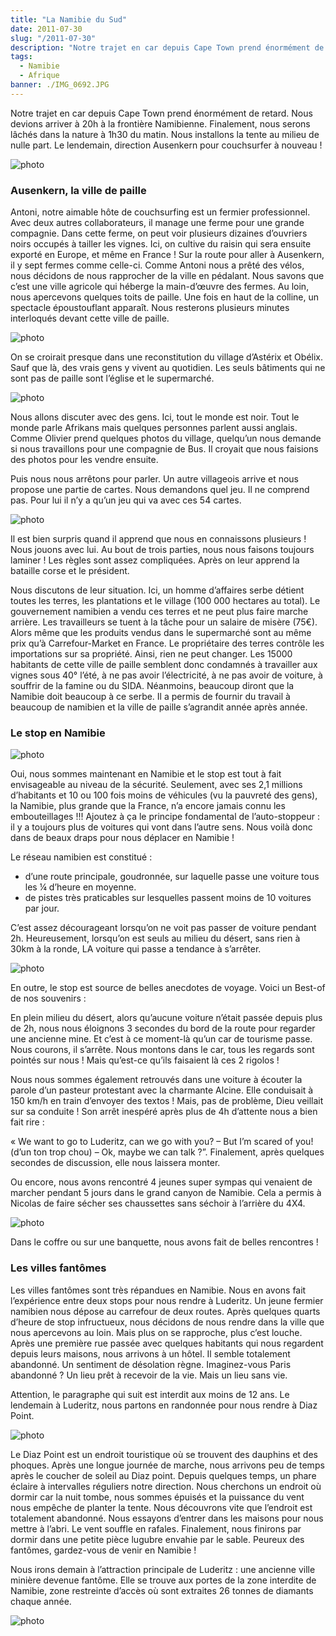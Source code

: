 ```yaml
---
title: "La Namibie du Sud"
date: 2011-07-30
slug: "/2011-07-30"
description: "Notre trajet en car depuis Cape Town prend énormément de retard. Nous devions arriver à 20h à la frontière Namibienne. Finalement..."
tags:
  - Namibie
  - Afrique
banner: ./IMG_0692.JPG
---
```


Notre trajet en car depuis Cape Town prend énormément de retard. Nous devions arriver à 20h à la frontière Namibienne. Finalement, nous serons lâchés dans la nature à 1h30 du matin. Nous installons la tente au milieu de nulle part. Le lendemain, direction Ausenkern pour couchsurfer à nouveau !

![photo](./IMG_0654.JPG)

### Ausenkern, la ville de paille

Antoni, notre aimable hôte de couchsurfing est un fermier professionnel. Avec deux autres collaborateurs, il manage une ferme pour une grande compagnie. Dans cette ferme, on peut voir plusieurs dizaines d’ouvriers noirs occupés à tailler les vignes. Ici, on cultive du raisin qui sera ensuite exporté en Europe, et même en France ! Sur la route pour aller à Ausenkern, il y sept fermes comme celle-ci. Comme Antoni nous a prêté des vélos, nous décidons de nous rapprocher de la ville en pédalant. Nous savons que c’est une ville agricole qui héberge la main-d’œuvre des fermes. Au loin, nous apercevons quelques toits de paille. Une fois en haut de la colline, un spectacle époustouflant apparaît. Nous resterons plusieurs minutes interloqués devant cette ville de paille.

![photo](./IMG_0680.JPG)

On se croirait presque dans une reconstitution du village d’Astérix et Obélix. Sauf que là, des vrais gens y vivent au quotidien. Les seuls bâtiments qui ne sont pas de paille sont l’église et le supermarché.

![photo](./IMG_0684.JPG)

Nous allons discuter avec des gens. Ici, tout le monde est noir. Tout le monde parle Afrikans mais quelques personnes parlent aussi anglais. Comme Olivier prend quelques photos du village, quelqu’un nous demande si nous travaillons pour une compagnie de Bus. Il croyait que nous faisions des photos pour les vendre ensuite.

Puis nous nous arrêtons pour parler. Un autre villageois arrive et nous propose une partie de cartes. Nous demandons quel jeu. Il ne comprend pas. Pour lui il n’y a qu’un jeu qui va avec ces 54 cartes.

![photo](./IMG_0700.JPG)

Il est bien surpris quand il apprend que nous en connaissons plusieurs ! Nous jouons avec lui. Au bout de trois parties, nous nous faisons toujours laminer ! Les règles sont assez compliquées. Après on leur apprend la bataille corse et le président.

Nous discutons de leur situation. Ici, un homme d’affaires serbe détient toutes les terres, les plantations et le village (100 000 hectares au total). Le gouvernement namibien a vendu ces terres et ne peut plus faire marche arrière. Les travailleurs se tuent à la tâche pour un salaire de misère (75€). Alors même que les produits vendus dans le supermarché sont au même prix qu’à Carrefour-Market en France. Le propriétaire des terres contrôle les importations sur sa propriété. Ainsi, rien ne peut changer. Les 15000 habitants de cette ville de paille semblent donc condamnés à travailler aux vignes sous 40° l’été, à ne pas avoir l’électricité, à ne pas avoir de voiture, à souffrir de la famine ou du SIDA. Néanmoins, beaucoup diront que la Namibie doit beaucoup à ce serbe. Il a permis de fournir du travail à beaucoup de namibien et la ville de paille s’agrandit année après année.

### Le stop en Namibie

![photo](./IMG_0708.JPG)

Oui, nous sommes maintenant en Namibie et le stop est tout à fait envisageable au niveau de la sécurité. Seulement, avec ses 2,1 millions d’habitants et 10 ou 100 fois moins de véhicules (vu la pauvreté des gens), la Namibie, plus grande que la France, n’a encore jamais connu les embouteillages !!! Ajoutez à ça le principe fondamental de l’auto-stoppeur : il y a toujours plus de voitures qui vont dans l’autre sens. Nous voilà donc dans de beaux draps pour nous déplacer en Namibie !

Le réseau namibien est constitué :

- d’une route principale, goudronnée, sur laquelle passe une voiture tous les ¼ d’heure en moyenne.
- de pistes très praticables sur lesquelles passent moins de 10 voitures par jour.

C’est assez décourageant lorsqu’on ne voit pas passer de voiture pendant 2h. Heureusement, lorsqu’on est seuls au milieu du désert, sans rien à 30km à la ronde, LA voiture qui passe a tendance à s’arrêter.

![photo](./IMG_0720.JPG)

En outre, le stop est source de belles anecdotes de voyage. Voici un Best-of de nos souvenirs :

En plein milieu du désert, alors qu’aucune voiture n’était passée depuis plus de 2h, nous nous éloignons 3 secondes du bord de la route pour regarder une ancienne mine. Et c’est à ce moment-là qu’un car de tourisme passe. Nous courons, il s’arrête. Nous montons dans le car, tous les regards sont pointés sur nous ! Mais qu’est-ce qu’ils faisaient là ces 2 rigolos !

Nous nous sommes également retrouvés dans une voiture à écouter la parole d’un pasteur protestant avec la charmante Alcine. Elle conduisait à 150 km/h en train d’envoyer des textos ! Mais, pas de problème, Dieu veillait sur sa conduite ! Son arrêt inespéré après plus de 4h d’attente nous a bien fait rire :

« We want to go to Luderitz, can we go with you? – But I’m scared of you! (d’un ton trop chou) – Ok, maybe we can talk ?”. Finalement, après quelques secondes de discussion, elle nous laissera monter.

Ou encore, nous avons rencontré 4 jeunes super sympas qui venaient de marcher pendant 5 jours dans le grand canyon de Namibie. Cela a permis à Nicolas de faire sécher ses chaussettes sans séchoir à l’arrière du 4X4.

![photo](./IMG_0746.JPG)

Dans le coffre ou sur une banquette, nous avons fait de belles rencontres !

### Les villes fantômes

Les villes fantômes sont très répandues en Namibie. Nous en avons fait l’expérience entre deux stops pour nous rendre à Luderitz. Un jeune fermier namibien nous dépose au carrefour de deux routes. Après quelques quarts d’heure de stop infructueux, nous décidons de nous rendre dans la ville que nous apercevons au loin. Mais plus on se rapproche, plus c’est louche. Après une première rue passée avec quelques habitants qui nous regardent depuis leurs maisons, nous arrivons à un hôtel. Il semble totalement abandonné. Un sentiment de désolation règne. Imaginez-vous Paris abandonné ? Un lieu prêt à recevoir de la vie. Mais un lieu sans vie.

Attention, le paragraphe qui suit est interdit aux moins de 12 ans. Le lendemain à Luderitz, nous partons en randonnée pour nous rendre à Diaz Point.

![photo](./IMG_0800.JPG)

Le Diaz Point est un endroit touristique où se trouvent des dauphins et des phoques. Après une longue journée de marche, nous arrivons peu de temps après le coucher de soleil au Diaz point. Depuis quelques temps, un phare éclaire à intervalles réguliers notre direction. Nous cherchons un endroit où dormir car la nuit tombe, nous sommes épuisés et la puissance du vent nous empêche de planter la tente. Nous découvrons vite que l’endroit est totalement abandonné. Nous essayons d’entrer dans les maisons pour nous mettre à l’abri. Le vent souffle en rafales. Finalement, nous finirons par dormir dans une petite pièce lugubre envahie par le sable. Peureux des fantômes, gardez-vous de venir en Namibie !

Nous irons demain à l’attraction principale de Luderitz : une ancienne ville minière devenue fantôme. Elle se trouve aux portes de la zone interdite de Namibie, zone restreinte d’accès où sont extraites 26 tonnes de diamants chaque année.

![photo](./IMG_0799.JPG)


<Navigation
  previous="/2011-07-23"
  next="/2011-08-10"
  gallery="/galerie/namibie"
/>
